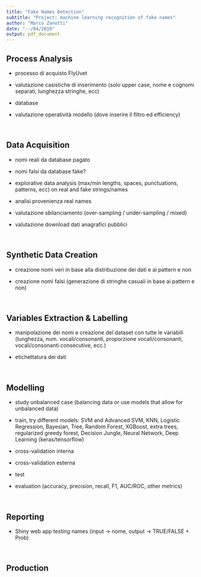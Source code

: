 ```yaml
---
title: "Fake Names Detection"
subtitle: "Project: machine learning recognition of fake names"
author: "Marco Zanotti"
date: "--/04/2019"
output: pdf_document
---
```


## Process Analysis

- processo di acquisto FlyUvet

- valutazione casistiche di inserimento (solo upper case, nome e cognomi separati,
lunghezza stringhe, ecc)

- database

- valutazione operatività modello (dove inserire il filtro ed efficiency)

&nbsp;


## Data Acquisition

- nomi reali da database pagato

- nomi falsi da database fake?

- explorative data analysis (max/min lengths, spaces, punctuations,
patterns, ecc) on real and fake strings/names

- analisi provenienza real names

- valutazione sbilanciamento (over-sampling / under-sampling / mixed)

- valutazione download dati anagrafici pubblici

&nbsp;


## Synthetic Data Creation

- creazione nomi veri in base alla distribuzione dei dati e ai pattern e non

- creazione nomi falsi (generazione di stringhe casuali in base ai pattern e non)

&nbsp;


## Variables Extraction & Labelling

- manipolazione dei nomi e creazione del dataset con tutte le variabili (lunghezza,
num. vocali/consonanti, proporzione vocali/consonanti, vocali/consonanti consecutive, ecc.)

- etichettatura dei dati

&nbsp;


## Modelling

- study unbalanced case (balancing data or use models that allow for unbalanced data)

- train, try different models: SVM and Advanced SVM, KNN, Logistic Regression, 
Bayesian, Tree, Random Forest, XGBoost, extra trees, regularized 
greedy forest, Decision Jungle, Neural Network, Deep Learning (keras/tensorflow)

- cross-validation interna

- cross-validation esterna

- test

- evaluation (accuracy, precision, recall, F1, AUC/ROC, other metrics)

&nbsp;


## Reporting

- Shiny web app testing names (input -> nome, output -> TRUE/FALSE + Prob)

&nbsp;


## Production

&nbsp;
